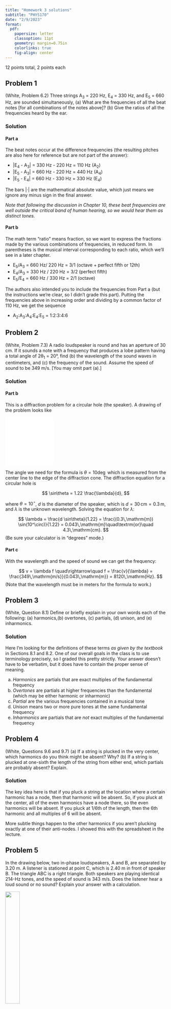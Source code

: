 ```yaml
---
title: "Homework 3 solutions"
subtitle: "PHYS170"
date: "2/9/2023"
format:
  pdf:
    papersize: letter
    classoption: 11pt
    geometry: margin=0.75in
    colorlinks: true
    fig-align: center
---
```


12 points total, 2 points each

## Problem 1
(White, Problem 6.2) Three strings A~3~ = 220 Hz, E~4~ = 330 Hz, and E~5~ = 660 Hz, are sounded simultaneously, (a) What are the frequencies of all the beat notes [for all combinations of the notes above]? (b) Give the ratios of all the frequencies heard by the ear.

### Solution
#### Part a
The beat notes occur at the difference frequencies (the resulting pitches are also here for reference but are not part of the answer):

- |E~4~ - A~3~| = 330 Hz - 220 Hz = 110 Hz (A~2~)
- |E~5~ - A~3~| = 660 Hz - 220 Hz = 440 Hz (A~4~)
- |E~5~ - E~4~| = 660 Hz - 330 Hz = 330 Hz (E~4~)

The bars |&#8231;| are the mathematical absolute value, which just means we ignore any minus sign in the final answer.

*Note that following the discussion in Chapter 10, these beat frequencies are well outside the critical band of human hearing, so we would hear them as distinct tones.*

#### Part b
The math term "ratio" means fraction, so we want to express the fractions made by the various combinations of frequencies, in reduced form.  In parentheses is the musical interval corresponding to each ratio, which we'll see in a later chapter.

- E~5~/A~3~ = 660 Hz/ 220 Hz = 3/1 (octave + perfect fifth or 12th)
- E~4~/A~3~ = 330 Hz / 220 Hz = 3/2 (perfect fifth)
- E~5~/E~4~ = 660 Hz / 330 Hz = 2/1 (octave)

The authors also intended you to include the frequencies from Part a (but the instructions we're clear, so I didn't grade this part).  Putting the frequencies above in increasing order and dividing by a common factor of 110 Hz, we get the sequence

- A~2~:A~3~:A~4~:E~4~:E~5~ = 1:2:3:4:6

## Problem 2
(White,  Problem 7.3) A radio loudspeaker is round and has an aperture of 30 cm. If it sounds a note with a frequency that produces a lobe pattern having a total angle of 2θ~1~ = 20°, find (b) the wavelength of the sound waves in centimeters, and (c) the frequency of the sound. Assume the speed of sound to be 349 m/s. [You may omit part (a).]

### Solution
#### Part b
This is a diffraction problem for a circular hole (the speaker).  A drawing of the problem looks like

![](figs/hw-02/speaker.pdf){width="30%" fig-align="center"}

The angle we need for the formula is $\theta=10\deg$ which is measured from the center line to the edge of the diffraction cone.  The diffraction equation for a circular hole is

$$
\sin\theta = 1.22 \frac{\lambda}{d},
$$

where $\theta=10^\circ$, *d* is the diameter of the speaker, which is $d=30\,\mathrm{cm} = 0.3\,\mathrm{m}$, and $\lambda$ is the unknown wavelength.  Solving the equation for $\lambda$:

$$
\lambda = \frac{d \sin\theta}{1.22} = \frac{(0.3\,\mathrm{m}) \sin(10^\circ)}{1.22} = 0.043\,\mathrm{m}\quad\textrm{or}\quad 4.3\,\mathrm{cm}.
$$
(Be sure your calculator is in "degrees" mode.)

#### Part c
With the wavelength and the speed of sound we can get the frequency:

$$
v = \lambda f \quad\rightarrow\quad f = \frac{v}{\lambda} = \frac{349\,\mathrm{m/s}}{0.043\,\mathrm{m}} = 8120\,\mathrm{Hz}.
$$
(Note that the wavelength must be in meters for the formula to work.)

## Problem 3
(White, Question 8.1) Define or briefly explain in your own words each of the following: (a) harmonics,(b) overtones, (c) partials, (d) unison, and (e) inharmonics.

### Solution
Here I'm looking for the definitions of these terms *as given by the textbook* in Sections 8.1 and 8.2. One of our overall goals in the class is to use terminology precisely, so I graded this pretty strictly.  Your answer doesn't have to be verbatim, but it does have to contain the proper sense of meaning.

a. *Harmonics* are partials that are exact multiples of the fundamental frequency
b. *Overtones* are partials at higher frequencies than the fundamental (which may be either harmonic or inharmonic)
c. *Partial* are the various frequencies contained in a musical tone
d. *Unison* means two or more pure tones at the same fundamental frequency
e. *Inharmonics* are partials that are *not* exact multiples of the fundamental frequency

## Problem 4
(White, Questions 9.6 and 9.7) (a) If a string is plucked in the very center, which harmonics do you think might be absent? Why? (b) If a string is plucked at one-sixth the length of the string from either end, which partials are probably absent? Explain.

### Solution
The key idea here is that if you pluck a string at the location where a certain harmonic has a node, then that harmonic will be absent.  So, if you pluck at the center, all of the even harmonics have a node there, so the even harmonics will be absent.  If you pluck at 1/6th of the length, then the 6th harmonic and all multiples of 6 will be absent.

More subtle things happen to the other harmonics if you aren't plucking exactly at one of their anti-nodes.  I showed this with the spreadsheet in the lecture.

## Problem 5
In the drawing below, two in-phase loudspeakers, A and B, are separated by 3.20 m. A listener is stationed at point C, which is 2.40 m in front of speaker B. The triangle ABC is a right triangle. Both speakers are playing identical 214-Hz tones, and the speed of sound is 343 m/s. Does the listener hear a loud sound or no sound? Explain your answer with a calculation.

![](figs/hw-02/w1069-soln.jpg){width="30%" fig-align="center"}

### Solution
This question is asking whether the listener is located at a position of *constructive* or *destructive interference*.  The key information we need is the distance *from the listener to each speaker* which I labeled in red as *d~A~* and *d~B~* in the drawing.  We can read $d_B=2.40\,\mathrm{m}$ but you have to calculate *d~A~* using the Pythagorean Theorem:

$$
d_A = \sqrt{(3.20\,\mathrm{m})^2 + (2.40\,\mathrm{m})^2} = 4.00\,\mathrm{m}.
$$

The other piece of information we need is the wavelength.  We are given the frequency $f=214\,\mathrm{Hz}$ and the speed of sound in air $v=343\,\mathrm{m/s}$.  Using the usual formula:

$$
v = \lambda f \quad\rightarrow\quad \lambda = \frac{v}{f} = \frac{343\,\mathrm{m/s}}{214\,\mathrm{Hz}} = 1.60\,\mathrm{m}.
$$

Now we can do the interference calculation.  The key number we need is

$$
\frac{|d_A-d_B|}{\lambda} = \frac{4.00\,\mathrm{m}-2.40\,\mathrm{m}}{1.60\,\mathrm{m}} = 1.00.
$$
The answer is $1.00$, which is a whole number, so we have *constructive interference* and the sound is loud.

Conversely, if the equation above had yielded a whole number plus a half ($0.5, 1.5, 2.5,\ldots$) then we would have had destructive interference.  Any other numbers that are not a whole number or a whole number plus a half result in partial interference.

## Problem 6
Almost all of the properties of sound that we've studied so far come about because sound is made of waves.  How do you think sound would behave if instead it was made of rays (like laser beams)?

### Solution
Any reasonable answer is acceptable, but specifically effects like diffraction and interference would not occur.  The point of the question was to highlight what it means for sound to be made of waves.